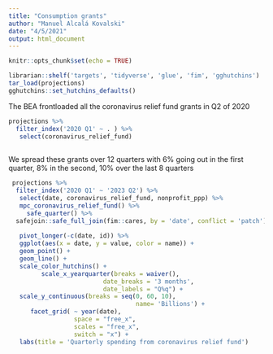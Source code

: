 ```yaml
---
title: "Consumption grants"
author: "Manuel Alcalá Kovalski"
date: "4/5/2021"
output: html_document
---
```


```r
knitr::opts_chunk$set(echo = TRUE)
```

```r
librarian::shelf('targets', 'tidyverse', 'glue', 'fim', 'gghutchins')
tar_load(projections)
gghutchins::set_hutchins_defaults()

```

The BEA frontloaded all the coronavirus relief fund grants in Q2 of 2020

```r
projections %>%
  filter_index('2020 Q1' ~ . ) %>% 
   select(coronavirus_relief_fund)
   
```

We spread these grants over 12 quarters with 6% going out in the first quarter, 8% in the second, 10% over the last 8 quarters

```r
 projections %>%
  filter_index('2020 Q1' ~ '2023 Q2') %>% 
   select(date, coronavirus_relief_fund, nonprofit_ppp) %>% 
   mpc_coronavirus_relief_fund() %>% 
     safe_quarter() %>% 
  safejoin::safe_full_join(fim::cares, by = 'date', conflict = 'patch') 
   
   pivot_longer(-c(date, id)) %>% 
   ggplot(aes(x = date, y = value, color = name)) +
   geom_point() +
   geom_line() +
   scale_color_hutchins() +
         scale_x_yearquarter(breaks = waiver(),
                          date_breaks = '3 months',
                          date_labels = "Q%q") + 
   scale_y_continuous(breaks = seq(0, 60, 10),
                                   name= 'Billions') +
      facet_grid( ~ year(date),
                  space = "free_x",
                  scales = "free_x",
                  switch = "x") +
   labs(title = 'Quarterly spending from coronavirus relief fund')
```
